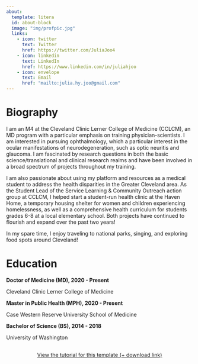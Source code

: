 ---
about:
  template: litera
  id: about-block
  image: "img/profpic.jpg"
  links:
    - icon: twitter
      text: Twitter
      href: https://twitter.com/JuliaJoo4
    - icon: linkedin
      text: LinkedIn
      href: https://www.linkedin.com/in/juliahjoo
    - icon: envelope
      text: Email
      href: "mailto:julia.hy.joo@gmail.com"  
---

::: {#about-block}
:::


# Biography

I am an M4 at the Cleveland Clinic Lerner College of Medicine (CCLCM), an MD program with a particular emphasis on training physician-scientists. I am interested in pursuing ophthalmology, which a particular interest in the ocular manifestations of neurodegeneration, such as optic neuritis and glaucoma. I am fascinated by research questions in both the basic science/translational and clinical research realms and have been involved in a broad spectrum of projects throughout my training.

I am also passionate about using my platform and resources as a medical student to address the health disparities in the Greater Cleveland area. As the Student Lead of the Service Learning & Community Outreach action group at CCLCM, I helped start a student-run health clinic at the Haven Home, a temporary housing shelter for women and children experiencing homelessness, as well as a comprehensive health curriculum for students grades 6-8 at a local elementary school. Both projects have continued to flourish and expand over the past two years!

In my spare time, I enjoy traveling to national parks, singing, and exploring food spots around Cleveland!

# Education

**Doctor of Medicine (MD), 2020 - Present**

Cleveland Clinic Lerner College of Medicine


**Master in Public Health (MPH), 2020 - Present**

Case Western Reserve University School of Medicine

**Bachelor of Science (BS), 2014 - 2018**

University of Washington

```{=html}
<div  style="margin: 30px; text-align: center;">
<a class="btn btn-primary" href="https://www.marvinschmitt.com/blog/website-tutorial-quarto/" role="button" target="_blank" style="padding: 15px 30px;">View the tutorial for this template (+ download link)</a>
</div>
```

